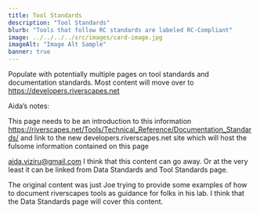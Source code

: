 ```yaml
---
title: Tool Standards
description: "Tool Standards"
blurb: "Tools that follow RC standards are labeled RC-Compliant"
image: ../../../../src/images/card-image.jpg
imageAlt: "Image Alt Sample"
banner: true
---
```


Populate with potentially multiple pages on tool standards and documentation standards. Most content will move over to https://developers.riverscapes.net


Aida’s notes:

This page needs to be an introduction to this information https://riverscapes.net/Tools/Technical_Reference/Documentation_Standards/ and link to the new developers.riverscapes.net site which will host the fulsome information contained on this page

aida.viziru@gmail.com I think that this content can go away. Or at the very least it can be linked from Data Standards and Tool Standards page.

The original content was just Joe trying to provide some examples of how to document riverscapes tools as guidance for folks in his lab. I think that the Data Standards page will cover this content.
